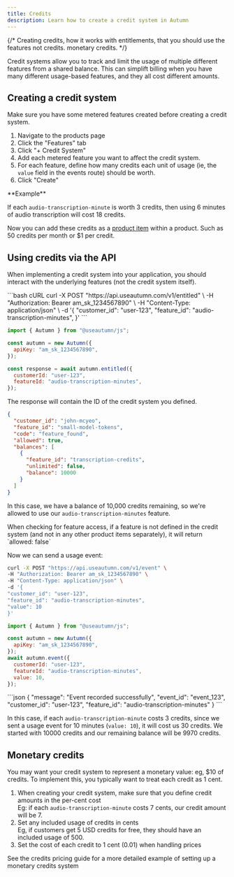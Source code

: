 ```yaml
---
title: Credits
description: Learn how to create a credit system in Autumn
---
```


{/* Creating credits, how it works with entitlements, that you should use the features not credits. monetary credits. */}

Credit systems allow you to track and limit the usage of multiple different features from a shared balance. This can simplift billing when you have many different usage-based features, and they all cost different amounts.

## Creating a credit system

<Warning>
  Make sure you have some metered features created before creating a credit
  system.
</Warning>

1. Navigate to the products page
2. Click the "Features" tab
3. Click "+ Credit System"
4. Add each metered feature you want to affect the credit system.
5. For each feature, define how many credits each unit of usage (ie, the `value` field in the events route) should be worth.
6. Click "Create"

<Info>
**Example**

If each `audio-transcription-minute` is worth 3 credits, then using 6 minutes of audio transcription will cost 18 credits.

</Info>

Now you can add these credits as a [product item](/products/product-items.mdx) within a product. Such as 50 credits per month or $1 per credit.

## Using credits via the API

When implementing a credit system into your application, you should interact with the underlying features (not the credit system itself).

<CodeGroup>
```bash cURL
curl -X POST "https://api.useautumn.com/v1/entitled" \
  -H "Authorization: Bearer am_sk_1234567890" \
  -H "Content-Type: application/json" \
  -d '{
    "customer_id": "user-123",
    "feature_id": "audio-transcription-minutes",
  }'
```

```javascript Typescript
import { Autumn } from "@useautumn/js";

const autumn = new Autumn({
  apiKey: "am_sk_1234567890",
});

const response = await autumn.entitled({
  customerId: "user-123",
  featureId: "audio-transcription-minutes",
});
```

</CodeGroup>
The response will contain the ID of the credit system you defined.

```json {8}
{
  "customer_id": "john-mcyeo",
  "feature_id": "small-model-tokens",
  "code": "feature_found",
  "allowed": true,
  "balances": [
    {
      "feature_id": "transcription-credits",
      "unlimited": false,
      "balance": 10000
    }
  ]
}
```

In this case, we have a balance of 10,000 credits remaining, so we're allowed to use our `audio-transcription-minutes` feature.

<Note>
  When checking for feature access, if a feature is not defined in the credit
  system (and not in any other product items separately), it will return
  `allowed: false`
</Note>

Now we can send a usage event:

<CodeGroup>

```bash cURL
curl -X POST "https://api.useautumn.com/v1/event" \
-H "Authorization: Bearer am_sk_1234567890" \
-H "Content-Type: application/json" \
-d '{
"customer_id": "user-123",
"feature_id": "audio-transcription-minutes",
"value": 10
}'
```

```javascript Typescript
import { Autumn } from "@useautumn/js";

const autumn = new Autumn({
  apiKey: "am_sk_1234567890",
});
await autumn.event({
  customerId: "user-123",
  featureId: "audio-transcription-minutes",
  value: 10,
});
```

</CodeGroup>
```json
{
    "message": "Event recorded successfully",
    "event_id": "event_123",
    "customer_id": "user-123",
    "feature_id": "audio-transcription-minutes"
}
```

In this case, if each `audio-transcription-minute` costs 3 credits, since we sent a usage event for 10 minutes (`value: 10`), it will cost us 30 credits. We started with 10000 credits and our remaining balance will be 9970 credits.

## Monetary credits

You may want your credit system to represent a monetary value: eg, $10 of credits. To implement this, you typically want to treat each credit as 1 cent.

1. When creating your credit system, make sure that you define credit amounts in the per-cent cost <br />
   Eg: if each `audio-transcription-minute` costs 7 cents, our credit amount will be 7.
2. Set any included usage of credits in cents <br />
   Eg, if customers get 5 USD credits for free, they should have an included usage of 500.
3. Set the cost of each credit to 1 cent (0.01) when handling prices

See the credits pricing guide for a more detailed example of setting up a monetary credits system

<Card
  title="Credits Example"
  horizontal
  href="/guides/credits"
  icon="money-bills"
/>

